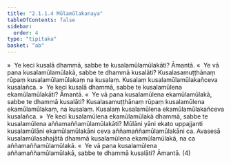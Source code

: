 ```yaml
---
title: "2.1.1.4 Mūlamūlakanaya"
tableOfContents: false
sidebar:
  order: 4
type: "tipitaka"
basket: "ab"
---
```



<DynamicBreadcrumb />

<Division number="59">

<Paragraph number="127">
»  Ye keci kusalā dhammā, sabbe te kusalamūlamūlakāti? Āmantā.
</Paragraph>

<Paragraph number="128">
«  Ye vā pana kusalamūlamūlakā, sabbe te dhammā kusalāti?
</Paragraph>

<Paragraph number="129">
Kusalasamuṭṭhānaṃ rūpaṃ kusalamūlamūlakaṃ na kusalaṃ. Kusalaṃ kusalamūlamūlakañceva kusalañca.
</Paragraph>

</Division>
<Division number="60">

<Paragraph number="130">
»  Ye keci kusalā dhammā, sabbe te kusalamūlena ekamūlamūlakāti? Āmantā.
</Paragraph>

<Paragraph number="131">
«  Ye vā pana kusalamūlena ekamūlamūlakā, sabbe te dhammā kusalāti?
</Paragraph>

<Paragraph number="132">
Kusalasamuṭṭhānaṃ rūpaṃ kusalamūlena ekamūlamūlakaṃ, na kusalaṃ. Kusalaṃ kusalamūlena ekamūlamūlakañceva kusalañca.
</Paragraph>

</Division>
<Division number="61">

<Paragraph number="133">
»  Ye keci kusalamūlena ekamūlamūlakā dhammā, sabbe te kusalamūlena aññamaññamūlamūlakāti?
</Paragraph>

<Paragraph number="134">
Mūlāni yāni ekato uppajjanti kusalamūlāni ekamūlamūlakāni ceva aññamaññamūlamūlakāni ca. Avasesā kusalamūlasahajātā dhammā kusalamūlena ekamūlamūlakā, na ca aññamaññamūlamūlakā.
</Paragraph>

<Paragraph number="135">
«  Ye vā pana kusalamūlena aññamaññamūlamūlakā, sabbe te dhammā kusalāti? Āmantā. (4)
</Paragraph>
</Division>